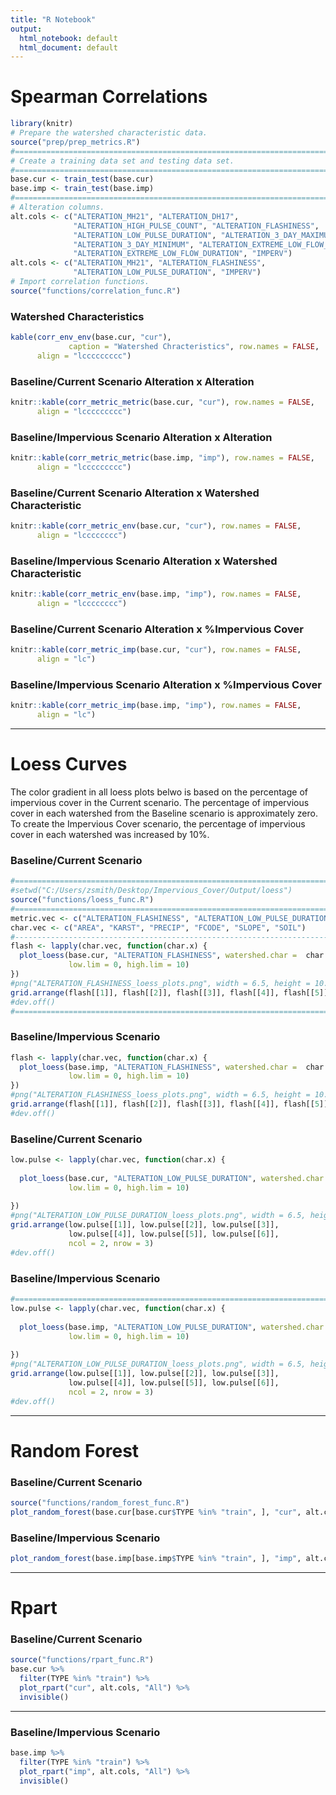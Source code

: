 ```yaml
---
title: "R Notebook"
output:
  html_notebook: default
  html_document: default
---
```

# Spearman Correlations
```r
library(knitr)
# Prepare the watershed characteristic data.
source("prep/prep_metrics.R")
#==============================================================================
# Create a training data set and testing data set.
#==============================================================================
base.cur <- train_test(base.cur)
base.imp <- train_test(base.imp)
#==============================================================================
# Alteration columns.
alt.cols <- c("ALTERATION_MH21", "ALTERATION_DH17",
              "ALTERATION_HIGH_PULSE_COUNT", "ALTERATION_FLASHINESS",
              "ALTERATION_LOW_PULSE_DURATION", "ALTERATION_3_DAY_MAXIMUM",
              "ALTERATION_3_DAY_MINIMUM", "ALTERATION_EXTREME_LOW_FLOW_FREQ",
              "ALTERATION_EXTREME_LOW_FLOW_DURATION", "IMPERV")
alt.cols <- c("ALTERATION_MH21", "ALTERATION_FLASHINESS",
              "ALTERATION_LOW_PULSE_DURATION", "IMPERV")
# Import correlation functions.
source("functions/correlation_func.R")
```
### Watershed Characteristics
```r
kable(corr_env_env(base.cur, "cur"),
             caption = "Watershed Chracteristics", row.names = FALSE,
      align = "lccccccccc")
```
### Baseline/Current Scenario Alteration x Alteration
```r
knitr::kable(corr_metric_metric(base.cur, "cur"), row.names = FALSE,
      align = "lccccccccc")
```
### Baseline/Impervious Scenario Alteration x Alteration
```r
knitr::kable(corr_metric_metric(base.imp, "imp"), row.names = FALSE,
      align = "lccccccccc")
```
### Baseline/Current Scenario Alteration x Watershed Characteristic
```r
knitr::kable(corr_metric_env(base.cur, "cur"), row.names = FALSE,
      align = "lcccccccc")
```
### Baseline/Impervious Scenario Alteration x Watershed Characteristic
```r
knitr::kable(corr_metric_env(base.imp, "imp"), row.names = FALSE,
      align = "lcccccccc")
```
### Baseline/Current Scenario Alteration x %Impervious Cover
```r
knitr::kable(corr_metric_imp(base.cur, "cur"), row.names = FALSE,
      align = "lc")
```
### Baseline/Impervious Scenario Alteration x %Impervious Cover
```r
knitr::kable(corr_metric_imp(base.imp, "imp"), row.names = FALSE,
      align = "lc")
```
***
# Loess Curves

The color gradient in all loess plots belwo is based on the percentage of impervious
cover in the Current scenario. The percentage of impervious cover in each
watershed from the Baseline scenario is approximately zero. To create the 
Impervious Cover scenario, the percentage of impervious cover in each watershed
was increased by 10%.


### Baseline/Current Scenario
```r
#==============================================================================
#setwd("C:/Users/zsmith/Desktop/Impervious_Cover/Output/loess")
source("functions/loess_func.R")
#==============================================================================
metric.vec <- c("ALTERATION_FLASHINESS", "ALTERATION_LOW_PULSE_DURATION")
char.vec <- c("AREA", "KARST", "PRECIP", "FCODE", "SLOPE", "SOIL")
#-----------------------------------------------------------------------------
flash <- lapply(char.vec, function(char.x) {
  plot_loess(base.cur, "ALTERATION_FLASHINESS", watershed.char =  char.x,
             low.lim = 0, high.lim = 10)
})
#png("ALTERATION_FLASHINESS_loess_plots.png", width = 6.5, height = 10.5, units = "in", res = 800)
grid.arrange(flash[[1]], flash[[2]], flash[[3]], flash[[4]], flash[[5]], flash[[6]])
#dev.off()
#==============================================================================


```
### Baseline/Impervious Scenario
```r
flash <- lapply(char.vec, function(char.x) {
  plot_loess(base.imp, "ALTERATION_FLASHINESS", watershed.char =  char.x,
             low.lim = 0, high.lim = 10)
})
#png("ALTERATION_FLASHINESS_loess_plots.png", width = 6.5, height = 10.5, units = "in", res = 800)
grid.arrange(flash[[1]], flash[[2]], flash[[3]], flash[[4]], flash[[5]], flash[[6]])
#dev.off()
```
### Baseline/Current Scenario
```r
low.pulse <- lapply(char.vec, function(char.x) {
  
  plot_loess(base.cur, "ALTERATION_LOW_PULSE_DURATION", watershed.char =  char.x,
             low.lim = 0, high.lim = 10)
  
})
#png("ALTERATION_LOW_PULSE_DURATION_loess_plots.png", width = 6.5, height = 10.5, units = "in", res = 800)
grid.arrange(low.pulse[[1]], low.pulse[[2]], low.pulse[[3]],
             low.pulse[[4]], low.pulse[[5]], low.pulse[[6]],
             ncol = 2, nrow = 3)
#dev.off()
```

### Baseline/Impervious Scenario
```r

#==============================================================================
low.pulse <- lapply(char.vec, function(char.x) {
  
  plot_loess(base.imp, "ALTERATION_LOW_PULSE_DURATION", watershed.char =  char.x,
             low.lim = 0, high.lim = 10)
  
})
#png("ALTERATION_LOW_PULSE_DURATION_loess_plots.png", width = 6.5, height = 10.5, units = "in", res = 800)
grid.arrange(low.pulse[[1]], low.pulse[[2]], low.pulse[[3]],
             low.pulse[[4]], low.pulse[[5]], low.pulse[[6]],
             ncol = 2, nrow = 3)
#dev.off()
```
*** 
# Random Forest
### Baseline/Current Scenario
```r
source("functions/random_forest_func.R")
plot_random_forest(base.cur[base.cur$TYPE %in% "train", ], "cur", alt.cols, 100000)
```
### Baseline/Impervious Scenario
```r
plot_random_forest(base.imp[base.imp$TYPE %in% "train", ], "imp", alt.cols, 100000)
```
***
# Rpart
### Baseline/Current Scenario
```r
source("functions/rpart_func.R")
base.cur %>% 
  filter(TYPE %in% "train") %>% 
  plot_rpart("cur", alt.cols, "All") %>% 
  invisible()
```
***
### Baseline/Impervious Scenario
```r
base.imp %>% 
  filter(TYPE %in% "train") %>% 
  plot_rpart("imp", alt.cols, "All") %>% 
  invisible()
```







